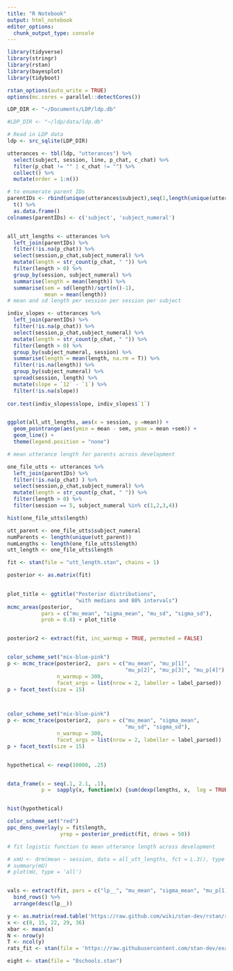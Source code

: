 ```yaml
---
title: "R Notebook"
output: html_notebook
editor_options: 
  chunk_output_type: console
---
```


```r
library(tidyverse)
library(stringr)
library(rstan)
library(bayesplot)
library(tidyboot)

rstan_options(auto_write = TRUE)
options(mc.cores = parallel::detectCores())
```


```r
LDP_DIR <- "~/Documents/LDP/ldp.db"

#LDP_DIR <- "~/ldp/data/ldp.db"

# Read in LDP data
ldp <- src_sqlite(LDP_DIR)

utterances <- tbl(ldp, "utterances") %>%
  select(subject, session, line, p_chat, c_chat) %>%
  filter(p_chat != "" | c_chat != "") %>%
  collect() %>%
  mutate(order = 1:n()) 


```

```r
# to enumerate parent IDs
parentIDs <- rbind(unique(utterances$subject),seq(1,length(unique(utterances$subject)))) %>% 
  t() %>%
  as.data.frame()
colnames(parentIDs) <- c('subject', 'subject_numeral')


all_utt_lengths <- utterances %>%
  left_join(parentIDs) %>%
  filter(!is.na(p_chat)) %>%
  select(session,p_chat,subject_numeral) %>%
  mutate(length = str_count(p_chat, " ")) %>%
  filter(length > 0) %>%
  group_by(session, subject_numeral) %>%
  summarise(length = mean(length)) %>%
  summarise(sem = sd(length)/sqrt(n()-1),
            mean = mean(length))
# mean and sd length per session per session per subject

indiv_slopes <- utterances %>%
  left_join(parentIDs) %>%
  filter(!is.na(p_chat)) %>%
  select(session,p_chat,subject_numeral) %>%
  mutate(length = str_count(p_chat, " ")) %>%
  filter(length > 0) %>%
  group_by(subject_numeral, session) %>%
  summarise(length = mean(length, na.rm = T)) %>%
  filter(!is.na(length)) %>%
  group_by(subject_numeral) %>%
  spread(session, length) %>%
  mutate(slope = `12` - `1`) %>%
  filter(!is.na(slope))
  
cor.test(indiv_slopes$slope, indiv_slopes$`1`)


ggplot(all_utt_lengths, aes(x = session, y =mean)) + 
  geom_pointrange(aes(ymin = mean - sem, ymax = mean +sem)) + 
  geom_line() + 
  theme(legend.position = "none")

# mean utterance length for parents across development

one_file_utts <- utterances %>%
  left_join(parentIDs) %>%
  filter(!is.na(p_chat) ) %>%
  select(session,p_chat,subject_numeral) %>%
  mutate(length = str_count(p_chat, " ")) %>%
  filter(length > 0) %>%
  filter(session == 5, subject_numeral %in% c(1,2,3,4))

hist(one_file_utts$length)

utt_parent <- one_file_utts$subject_numeral
numParents <- length(unique(utt_parent))
numLengths <- length(one_file_utts$length)
utt_length <- one_file_utts$length

fit <- stan(file = "utt_length.stan", chains = 1)

posterior <- as.matrix(fit)

 
plot_title <- ggtitle("Posterior distributions",
                      "with medians and 80% intervals")
mcmc_areas(posterior, 
           pars = c("mu_mean", "sigma_mean", "mu_sd", "sigma_sd"), 
           prob = 0.8) + plot_title


posterior2 <- extract(fit, inc_warmup = TRUE, permuted = FALSE)


color_scheme_set("mix-blue-pink")
p <- mcmc_trace(posterior2,  pars = c("mu_mean", "mu_p[1]",
                                      "mu_p[2]", "mu_p[3]", "mu_p[4]"),
                n_warmup = 300,
                facet_args = list(nrow = 2, labeller = label_parsed))
p + facet_text(size = 15)



color_scheme_set("mix-blue-pink")
p <- mcmc_trace(posterior2,  pars = c("mu_mean", "sigma_mean",
                                      "mu_sd", "sigma_sd"),
                n_warmup = 300,
                facet_args = list(nrow = 2, labeller = label_parsed))
p + facet_text(size = 15)


hypothetical <- rexp(10000, .25)


data_frame(x = seq(.1, 2.1, .1), 
           p =  sapply(x, function(x) {sum(dexp(lengths, x,  log = TRUE))}))


hist(hypothetical)

color_scheme_set("red")
ppc_dens_overlay(y = fit$length, 
                 yrep = posterior_predict(fit, draws = 50))

# fit logistic function to mean utterance length across development

# xmU <- drm(mean ~ session, data = all_utt_lengths, fct = L.3(), type = 'continuous')
# summary(mU)
# plot(mU, type = 'all')


vals <- extract(fit, pars = c("lp__", "mu_mean", "sigma_mean", "mu_p[1]")) %>%
  bind_rows() %>%
  arrange(desc(lp__))
```

```r
y <- as.matrix(read.table('https://raw.github.com/wiki/stan-dev/rstan/rats.txt', header = TRUE))
x <- c(8, 15, 22, 29, 36)
xbar <- mean(x)
N <- nrow(y)
T <- ncol(y)
rats_fit <- stan(file = 'https://raw.githubusercontent.com/stan-dev/example-models/master/bugs_examples/vol1/rats/rats.stan')
```

```r
eight <- stan(file = "8schools.stan")

```
